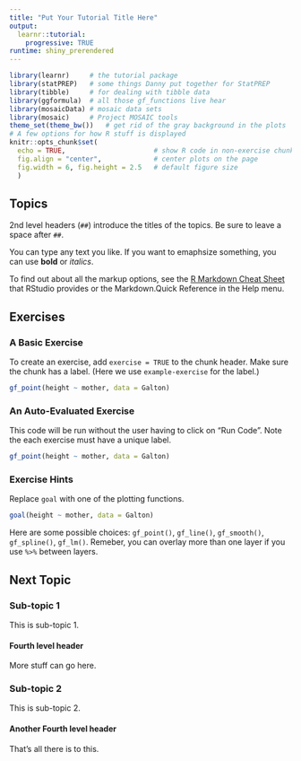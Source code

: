 ```yaml
---
title: "Put Your Tutorial Title Here"
output: 
  learnr::tutorial:
    progressive: TRUE
runtime: shiny_prerendered
---
```


```r
library(learnr)     # the tutorial package
library(statPREP)   # some things Danny put together for StatPREP
library(tibble)     # for dealing with tibble data
library(ggformula)  # all those gf_functions live hear
library(mosaicData) # mosaic data sets
library(mosaic)     # Project MOSAIC tools 
theme_set(theme_bw())   # get rid of the gray background in the plots
# A few options for how R stuff is displayed
knitr::opts_chunk$set(
  echo = TRUE,                      # show R code in non-exercise chunks
  fig.align = "center",             # center plots on the page
  fig.width = 6, fig.height = 2.5   # default figure size
  )
```

## Topics

2nd level headers (`##`) introduce the titles of the topics.  Be sure to leave a space after `##`.

You can type any text you like.  If you want to emaphsize something, you can use **bold** or *italics*.

To find out about all the markup options, see the 
[R Markdown Cheat Sheet](https://www.rstudio.com/wp-content/uploads/2015/02/rmarkdown-cheatsheet.pdf)
that RStudio provides or the Markdown.Quick Reference in the Help menu.

## Exercises

### A Basic Exercise

To create an exercise, add `exercise = TRUE` to the chunk header.  Make sure the chunk
has a label. (Here we use `example-exercise` for the label.)

```r
gf_point(height ~ mother, data = Galton)
```

### An Auto-Evaluated Exercise

This code will be run without the user having to click on "Run Code".
Note the each exercise must have a unique label.

```r
gf_point(height ~ mother, data = Galton)
```

### Exercise Hints

Replace `goal` with one of the plotting functions.

```r
goal(height ~ mother, data = Galton)
```

<div id="exercise3-hint">
Here are some possible choices: `gf_point()`, `gf_line()`, `gf_smooth()`, `gf_spline()`,
`gf_lm()`.  Remeber, you can overlay more than one layer if you use `%>%` between layers.
</div>

## Next Topic

### Sub-topic 1

This is sub-topic 1.

#### Fourth level header

More stuff can go here.

### Sub-topic 2

This is sub-topic 2.

#### Another Fourth level header

That's all there is to this.